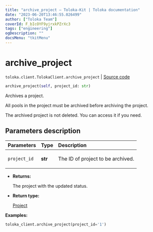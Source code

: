 ```yaml
---
title: "archive_project — Toloka-Kit | Toloka documentation"
date: "2023-06-20T13:46:55.026499"
author: ["Toloka Team"]
coverId: F_bIcOYF9yjrxkPZrXc3
tags: ["engineering"]
ogDescription: ""
docsMenu: "tkitMenu"
---
```


# archive_project

`toloka.client.TolokaClient.archive_project` | [Source code](https://github.com/Toloka/toloka-kit/blob/v1.2.0/src/client/__init__.py#L1120)

```python
archive_project(self, project_id: str)
```

Archives a project.

All pools in the project must be archived before archiving the project.

The archived project is not deleted. You can access it if you need.

## Parameters description

| Parameters | Type | Description |
| :----------| :----| :-----------|
`project_id`|**str**|<p>The ID of project to be archived.</p>

* **Returns:**

  The project with the updated status.

* **Return type:**

  [Project](/docs/toloka-kit/reference/toloka.client.project.Project)

**Examples:**

```python
toloka_client.archive_project(project_id='1')
```